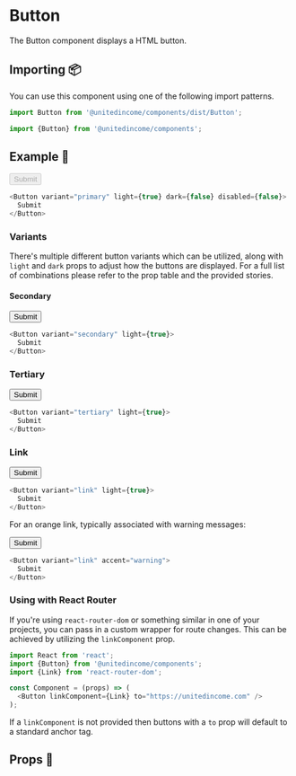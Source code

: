 
# Button

The Button component displays a HTML button.

## Importing 📦

You can use this component using one of the following import patterns.

```javascript
import Button from '@unitedincome/components/dist/Button';
```

```javascript
import {Button} from '@unitedincome/components';
```

## Example 🚀

<Preview>
  <Button variant="primary" light={true} dark={false} disabled={false}>
    Submit
  </Button>
</Preview>

```javascript
<Button variant="primary" light={true} dark={false} disabled={false}>
  Submit
</Button>
```

### Variants

There's multiple different button variants which can be utilized, along with `light` and `dark` props to adjust how the buttons are displayed. For a full list of combinations please refer to the prop table and the provided stories.

#### Secondary

<Preview>
  <Button variant="secondary" light={true}>
    Submit
  </Button>
</Preview>

```javascript
<Button variant="secondary" light={true}>
  Submit
</Button>
```

### Tertiary

<Preview>
  <Button variant="tertiary" light={true}>
    Submit
  </Button>
</Preview>

```javascript
<Button variant="tertiary" light={true}>
  Submit
</Button>
```

### Link

<Preview>
  <Button variant="link" light={true}>
    Submit
  </Button>
</Preview>

```javascript
<Button variant="link" light={true}>
  Submit
</Button>
```

For an orange link, typically associated with warning messages:

<Preview>
  <Button variant="link" accent="warning">
    Submit
  </Button>
</Preview>

```javascript
<Button variant="link" accent="warning">
  Submit
</Button>
```

### Using with React Router

If you're using `react-router-dom` or something similar in one of your projects, you can pass in a custom wrapper for route changes. This can be achieved by utilizing the `linkComponent` prop.

```javascript
import React from 'react';
import {Button} from '@unitedincome/components';
import {Link} from 'react-router-dom';

const Component = (props) => (
  <Button linkComponent={Link} to="https://unitedincome.com" />
);
```

If a `linkComponent` is not provided then buttons with a `to` prop will default to a standard anchor tag.

## Props 🔧

<Props of={Button} />
